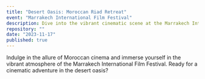 ```yaml
---
title: "Desert Oasis: Moroccan Riad Retreat"
event: "Marrakech International Film Festival"
description: Dive into the vibrant cinematic scene at the Marrakech International Film Festival and retreat to a luxurious riad in the heart of Morocco's bustling medinas. From red carpet premieres to star-studded galas, experience the glamour of the silver screen.
repository: ""
date: "2023-11-17"
published: true
---
```


Indulge in the allure of Moroccan cinema and immerse yourself in the vibrant atmosphere of the Marrakech International Film Festival. Ready for a cinematic adventure in the desert oasis?
